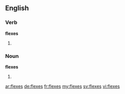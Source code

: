 ==English==

===Verb===
'''flexes'''

# {{third-person singular of|flex}}

===Noun===
'''flexes'''

#{{plural of|flex}}

[[ar:flexes]]
[[de:flexes]]
[[fr:flexes]]
[[my:flexes]]
[[sv:flexes]]
[[vi:flexes]]